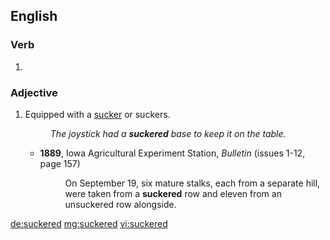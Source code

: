 ==English==

===Verb===
{{head|en}}

# {{en-past of|sucker}}

===Adjective===
{{en-adj|-}}

# Equipped with a [[sucker]] or suckers.
#: ''The joystick had a '''suckered''' base to keep it on the table.''
#* '''1889''', Iowa Agricultural Experiment Station, ''Bulletin'' (issues 1-12, page 157)
#*: On September 19, six mature stalks, each from a separate hill, were taken from a '''suckered''' row and eleven from an unsuckered row alongside.

[[de:suckered]]
[[mg:suckered]]
[[vi:suckered]]